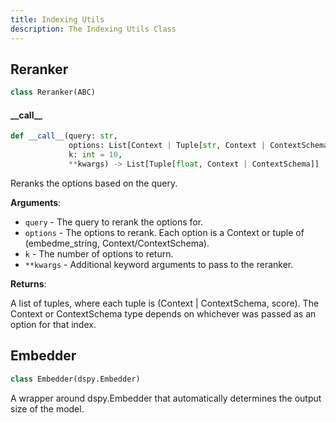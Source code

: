 ```yaml
---
title: Indexing Utils
description: The Indexing Utils Class
---
```


## Reranker

```python
class Reranker(ABC)
```

#### \_\_call\_\_

```python
def __call__(query: str,
             options: List[Context | Tuple[str, Context | ContextSchema]],
             k: int = 10,
             **kwargs) -> List[Tuple[float, Context | ContextSchema]]
```

Reranks the options based on the query.

**Arguments**:

- `query` - The query to rerank the options for.
- `options` - The options to rerank. Each option is a Context or tuple of (embedme_string, Context/ContextSchema).
- `k` - The number of options to return.
- `**kwargs` - Additional keyword arguments to pass to the reranker.
  

**Returns**:

  A list of tuples, where each tuple is (Context | ContextSchema, score). The Context or ContextSchema type depends on whichever was passed as an option for that index.

## Embedder

```python
class Embedder(dspy.Embedder)
```

A wrapper around dspy.Embedder that automatically determines the output size of the model.

